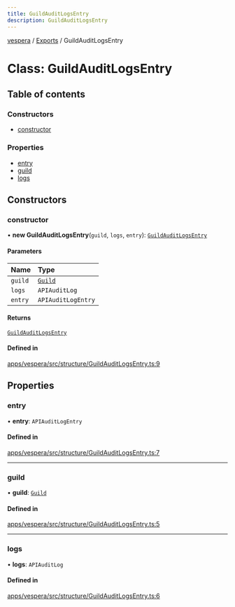 ```yaml
---
title: GuildAuditLogsEntry
description: GuildAuditLogsEntry
---
```

[vespera](../README) / [Exports](../modules) / GuildAuditLogsEntry

# Class: GuildAuditLogsEntry

## Table of contents

### Constructors

- [constructor](GuildAuditLogsEntry#constructor)

### Properties

- [entry](GuildAuditLogsEntry#entry)
- [guild](GuildAuditLogsEntry#guild)
- [logs](GuildAuditLogsEntry#logs)

## Constructors

### constructor

• **new GuildAuditLogsEntry**(`guild`, `logs`, `entry`): [`GuildAuditLogsEntry`](GuildAuditLogsEntry)

#### Parameters

| Name | Type |
| :------ | :------ |
| `guild` | [`Guild`](Guild) |
| `logs` | `APIAuditLog` |
| `entry` | `APIAuditLogEntry` |

#### Returns

[`GuildAuditLogsEntry`](GuildAuditLogsEntry)

#### Defined in

[apps/vespera/src/structure/GuildAuditLogsEntry.ts:9](https://github.com/vesperadev/Vespera/blob/4ab3699/apps/vespera/src/structure/GuildAuditLogsEntry.ts#L9)

## Properties

### entry

• **entry**: `APIAuditLogEntry`

#### Defined in

[apps/vespera/src/structure/GuildAuditLogsEntry.ts:7](https://github.com/vesperadev/Vespera/blob/4ab3699/apps/vespera/src/structure/GuildAuditLogsEntry.ts#L7)

___

### guild

• **guild**: [`Guild`](Guild)

#### Defined in

[apps/vespera/src/structure/GuildAuditLogsEntry.ts:5](https://github.com/vesperadev/Vespera/blob/4ab3699/apps/vespera/src/structure/GuildAuditLogsEntry.ts#L5)

___

### logs

• **logs**: `APIAuditLog`

#### Defined in

[apps/vespera/src/structure/GuildAuditLogsEntry.ts:6](https://github.com/vesperadev/Vespera/blob/4ab3699/apps/vespera/src/structure/GuildAuditLogsEntry.ts#L6)
